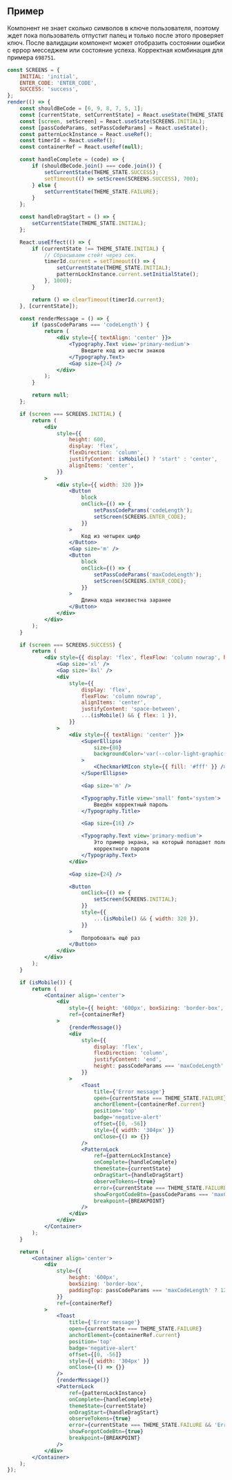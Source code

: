 ## Пример

Компонент не знает сколько символов в ключе пользователя,
поэтому ждет пока пользователь отпустит палец и только после этого проверяет ключ.
После валидации компонент может отобразить состоянии ошибки с еррор месседжем или состояние успеха.
Корректная комбинация для примера `698751`.

```jsx live mobileHeight={640}
const SCREENS = {
    INITIAL: 'initial',
    ENTER_CODE: 'ENTER_CODE',
    SUCCESS: 'success',
};
render(() => {
    const shouldBeCode = [6, 9, 8, 7, 5, 1];
    const [currentState, setCurrentState] = React.useState(THEME_STATE.INITIAL);
    const [screen, setScreen] = React.useState(SCREENS.INITIAL);
    const [passCodeParams, setPassCodeParams] = React.useState();
    const patternLockInstance = React.useRef();
    const timerId = React.useRef();
    const containerRef = React.useRef(null);

    const handleComplete = (code) => {
        if (shouldBeCode.join() === code.join()) {
            setCurrentState(THEME_STATE.SUCCESS);
            setTimeout(() => setScreen(SCREENS.SUCCESS), 700);
        } else {
            setCurrentState(THEME_STATE.FAILURE);
        }
    };

    const handleDragStart = () => {
        setCurrentState(THEME_STATE.INITIAL);
    };

    React.useEffect(() => {
        if (currentState !== THEME_STATE.INITIAL) {
            // Сбрасываем стейт через сек.
            timerId.current = setTimeout(() => {
                setCurrentState(THEME_STATE.INITIAL);
                patternLockInstance.current.setInitialState();
            }, 1000);
        }

        return () => clearTimeout(timerId.current);
    }, [currentState]);

    const renderMessage = () => {
        if (passCodeParams === 'codeLength') {
            return (
                <div style={{ textAlign: 'center' }}>
                    <Typography.Text view='primary-medium'>
                        Введите код из шести знаков
                    </Typography.Text>
                    <Gap size={24} />
                </div>
            );
        }

        return null;
    };

    if (screen === SCREENS.INITIAL) {
        return (
            <div
                style={{
                    height: 600,
                    display: 'flex',
                    flexDirection: 'column',
                    justifyContent: isMobile() ? 'start' : 'center',
                    alignItems: 'center',
                }}
            >
                <div style={{ width: 320 }}>
                    <Button
                        block
                        onClick={() => {
                            setPassCodeParams('codeLength');
                            setScreen(SCREENS.ENTER_CODE);
                        }}
                    >
                        Код из четырех цифр
                    </Button>
                    <Gap size='m' />
                    <Button
                        block
                        onClick={() => {
                            setPassCodeParams('maxCodeLength');
                            setScreen(SCREENS.ENTER_CODE);
                        }}
                    >
                        Длина кода неизвестна заранее
                    </Button>
                </div>
            </div>
        );
    }

    if (screen === SCREENS.SUCCESS) {
        return (
            <div style={{ display: 'flex', flexFlow: 'column nowrap', height: 600 }}>
                <Gap size='xl' />
                <Gap size='8xl' />
                <div
                    style={{
                        display: 'flex',
                        flexFlow: 'column nowrap',
                        alignItems: 'center',
                        justifyContent: 'space-between',
                        ...(isMobile() && { flex: 1 }),
                    }}
                >
                    <div style={{ textAlign: 'center' }}>
                        <SuperEllipse
                            size={80}
                            backgroundColor='var(--color-light-graphic-positive)'
                        >
                            <CheckmarkMIcon style={{ fill: '#fff' }} />
                        </SuperEllipse>

                        <Gap size='m' />

                        <Typography.Title view='small' font='system'>
                            Введён корректный пароль
                        </Typography.Title>

                        <Gap size={16} />

                        <Typography.Text view='primary-medium'>
                            Это пример экрана, на который попадает пользователь после ввода
                            корректного пароля
                        </Typography.Text>
                    </div>

                    <Gap size={24} />

                    <Button
                        onClick={() => {
                            setScreen(SCREENS.INITIAL);
                        }}
                        style={{
                            ...(isMobile() && { width: 320 }),
                        }}
                    >
                        Попробовать ещё раз
                    </Button>
                </div>
            </div>
        );
    }

    if (isMobile()) {
        return (
            <Container align='center'>
                <div
                    style={{ height: '600px', boxSizing: 'border-box', paddingTop: '36px' }}
                    ref={containerRef}
                >
                    {renderMessage()}
                    <div
                        style={{
                            display: 'flex',
                            flexDirection: 'column',
                            justifyContent: 'end',
                            height: passCodeParams === 'maxCodeLength' ? '564px' : '502px',
                        }}
                    >
                        <Toast
                            title={'Error message'}
                            open={currentState === THEME_STATE.FAILURE}
                            anchorElement={containerRef.current}
                            position='top'
                            badge='negative-alert'
                            offset={[0, -56]}
                            style={{ width: '304px' }}
                            onClose={() => {}}
                        />
                        <PatternLock
                            ref={patternLockInstance}
                            onComplete={handleComplete}
                            themeState={currentState}
                            onDragStart={handleDragStart}
                            observeTokens={true}
                            error={currentState === THEME_STATE.FAILURE && 'Error message'}
                            showForgotCodeBtn={passCodeParams === 'maxCodeLength'}
                            breakpoint={BREAKPOINT}
                        />
                    </div>
                </div>
            </Container>
        );
    }

    return (
        <Container align='center'>
            <div
                style={{
                    height: '600px',
                    boxSizing: 'border-box',
                    paddingTop: passCodeParams === 'maxCodeLength' ? 129 : 92,
                }}
                ref={containerRef}
            >
                <Toast
                    title={'Error message'}
                    open={currentState === THEME_STATE.FAILURE}
                    anchorElement={containerRef.current}
                    position='top'
                    badge='negative-alert'
                    offset={[0, -56]}
                    style={{ width: '304px' }}
                    onClose={() => {}}
                />
                {renderMessage()}
                <PatternLock
                    ref={patternLockInstance}
                    onComplete={handleComplete}
                    themeState={currentState}
                    onDragStart={handleDragStart}
                    observeTokens={true}
                    error={currentState === THEME_STATE.FAILURE && 'Error message'}
                    showForgotCodeBtn={true}
                    breakpoint={BREAKPOINT}
                />
            </div>
        </Container>
    );
});
```
